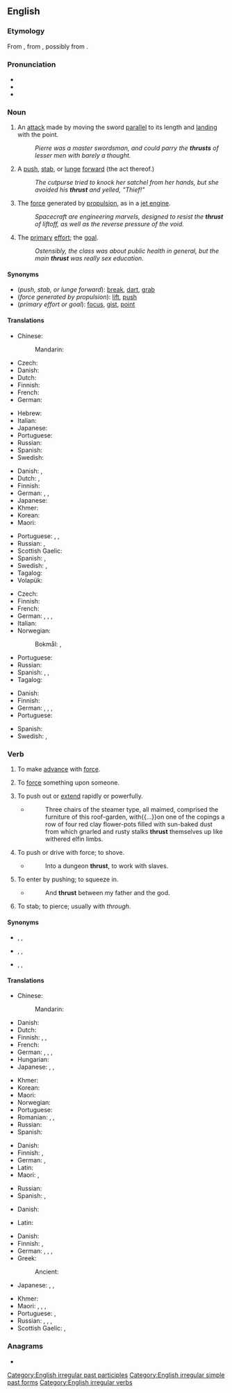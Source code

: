 ==English==
{{wikipedia|dab=Thrust (disambiguation)|Thrust}}

===Etymology===
From {{etyl|non|en}} {{m|non|þrysta}}, from {{etyl|gem-pro|en}} {{m|gem-pro|*þrustijaną}}, possibly from {{etyl|ine-pro|en}} {{m|ine-pro|*trewd-}}.
{{PIE root|en|trewd}}
===Pronunciation===
* {{IPA|en|/θɹʌst/}}
* {{audio|en|En-us-thrust.ogg|Audio (US)}}
* {{rhymes|en|ʌst}}

===Noun===
{{en-noun|~}}

# {{lb|en|fencing}} An [[attack]] made by moving the sword [[parallel]] to its length and [[land]]ing with the point.
#: ''Pierre was a master swordsman, and could parry the '''thrusts''' of lesser men with barely a thought.''
# A [[push]], [[stab]], or [[lunge]] [[forward]] (the act thereof.)
#: ''The cutpurse tried to knock her satchel from her hands, but she avoided his '''thrust''' and yelled, "Thief!"''
# The [[force]] generated by [[propulsion]], as in a [[jet engine]].
#: ''Spacecraft are engineering marvels, designed to resist the '''thrust''' of liftoff, as well as the reverse pressure of the void.''
# {{lb|en|figuratively}} The [[primary]] [[effort]]; the [[goal]].
#: ''Ostensibly, the class was about public health in general, but the main '''thrust''' was really sex education.''

====Synonyms====
* (''push, stab, or lunge forward''): [[break]], [[dart]], [[grab]]
* (''force generated by propulsion''): [[lift]], [[push]]
* (''primary effort or goal''): [[focus]], [[gist]], [[point]]

====Translations====
{{trans-top|an attack with a sword}}
* Chinese:
*: Mandarin: {{t|cmn|刺击}}
* Czech: {{t|cs|výpad|m}}
* Danish: {{t|da|stød|n}}
* Dutch: {{t+|nl|steek|m}}
* Finnish: {{t+|fi|pisto}}
* French: {{t+|fr|estocade|f}}
* German: {{t+|de|Stoß|m}}
{{trans-mid}}
* Hebrew: {{t+|he|אִבְחָה|f|tr=ivẖá}}
* Italian: {{t+|it|stoccata}}
* Japanese: {{t|ja|突き|tr=つき, tsuki|sc=Jpan}}
* Portuguese: {{t|pt|estocada|f}}
* Russian: {{t+|ru|уко́л|m}}
* Spanish: {{t+|es|estocada|f}}
* Swedish: {{t+|sv|stöt}}
{{trans-bottom}}

{{trans-top|a lunge forward}}
* Danish: {{t+|da|anfald|n}}, {{t|da|fremstød|n}}
* Dutch: {{t+|nl|stoot|m}}, {{t+|nl|steek|m}}
* Finnish: {{t+|fi|syöksy}}
* German: {{t+|de|Stoß|m}}, {{t+|de|Stich|m}}, {{t+|de|Vorstoß|m}}
* Japanese: {{t|ja|突き|tr=tsuki}}
* Khmer: {{t|km|ដំណើរហក់|tr=dɑm naəhɑk|sc=Khmr}}
* Korean: {{t-needed|ko}}
* Maori: {{t|mi|pūmuka}}
{{trans-mid}}
* Portuguese: {{t+|pt|impulso|m}}, {{t+|pt|ímpeto|m}}, {{t+|pt|ataque|m}}
* Russian: {{t+|ru|вы́пад|m}}, {{t+|ru|уда́р|m}}
* Scottish Gaelic: {{t|gd|sparradh|m}}
* Spanish: {{t+|es|empuje|m}}, {{t+|es|envión|m}}
* Swedish: {{t+|sv|anfall}}, {{t+|sv|framstöt}}
* Tagalog: {{t+|tl|sikad}}
* Volapük: {{t-needed|vo}}
{{trans-bottom}}

{{trans-top|force due to propulsion}}
* Czech: {{t+|cs|tah|m}}
* Finnish: {{t+|fi|työntövoima}}
* French: {{t+|fr|poussée}}
* German: {{t+|de|Schub|m}}, {{t|de|Schubkraft|f}}, {{t+|de|Druck|m}}, {{t+|de|Druckkraft|f}}
* Italian: {{t+|it|spinta|f}}
* Norwegian:
*: Bokmål: {{t|nb|skyvekraft|m|f}}, {{t|nb|thrust|m}}
{{trans-mid}}
* Portuguese: {{t+|pt|impulso|m}}
* Russian: {{t+|ru|тя́га|f}}
* Spanish: {{t+|es|empuje|m}}, {{t+|es|envión|m}}, {{t+|es|impulso|m}}
* Tagalog: {{t+|tl|sikad}}
{{trans-bottom}}

{{trans-top|(figurative) primary effort}}
* Danish: {{t+|da|mål|n}}
* Finnish: {{t+|fi|ydin}}
* German: {{t|de|Stoßrichtung|f}}, {{t+|de|Tenor|m}}, {{t+|de|Ziel}}, {{t|de|Zielrichtung|f}}
* Portuguese: {{t+|pt|ênfase|f}}
{{trans-mid}}
* Spanish: {{t+|es|énfasis|m}}
* Swedish: {{t+|sv|syfte}}, {{t+|sv|mål}}
{{trans-bottom}}

===Verb===
{{en-verb|thrusts|thrusting|thrust|past2=thrusted}}

# {{lb|en|intransitive}} To make [[advance]] with [[force#Noun|force]].
#: {{ux|en|We '''thrust''' at the enemy with our forces.}}
# {{lb|en|transitive}} To [[force#Verb|force]] something upon someone.
#: {{ux|en|I asked her not to '''thrust''' the responsibility on me.}}
# {{lb|en|transitive}} To push out or [[extend]] rapidly or powerfully.
#: {{ux|en|He '''thrust''' his arm into the icy stream and grabbed a wriggling fish, astounding the observers.}}
#* {{RQ:Vance Nobody|I}}
#*: Three chairs of the steamer type, all maimed, comprised the furniture of this roof-garden, with{{...}}on one of the copings a row of four red clay flower-pots filled with sun-baked dust from which gnarled and rusty stalks '''thrust''' themselves up like withered elfin limbs.
# {{lb|en|transitive}} To push or drive with force; to shove.
#: {{ux|en|to '''thrust''' anything with the hand or foot, or with an instrument}}
#* {{rfdatek|en|John Milton}}
#*: Into a dungeon '''thrust''', to work with slaves.
# {{lb|en|intransitive}} To enter by pushing; to squeeze in.
#* {{rfdatek|en|John Dryden}}
#*: And '''thrust''' between my father and the god.
# To stab; to pierce; usually with ''through''.

====Synonyms====
* {{sense|advance with force}} {{l|en|attack}}, {{l|en|charge}}, {{l|en|rush}}
* {{sense|force upon someone}} {{l|en|compel}}, {{l|en|charge}}, {{l|en|force}}
* {{sense|push out or extend rapidly and powerfully}} {{l|en|dart}}, {{l|en|reach}}, {{l|en|stab}}

====Translations====
{{trans-top|make an advance with force}}
* Chinese:
*: Mandarin: {{t+|cmn|推力|tr=tuīlì|sc=Hani}}
* Danish: {{t|da|støde}}
* Dutch: {{t|nl|vooruitstuwen}}
* Finnish: {{t+|fi|iskeä}}, {{t+|fi|sysätä}}, {{t|fi|työntyä}}
* French: {{t+|fr|propulser}}
* German: {{t+|de|schieben}}, {{t+|de|stoßen}}, {{t|de|entgegenwerfen}}, {{t+|de|stürmen}}
* Hungarian: {{t+|hu|taszít}}
* Japanese: {{t+|ja|押す|tr=おす, osu|sc=Jpan}}, {{t+|ja|突く|tr=つく, tsuku|sc=Jpan}}, {{t+|ja|刺す|tr=さす, sasu|sc=Jpan}}
{{trans-mid}}
* Khmer: {{t|km|រុញច្រាន|tr=ruɲ craan|sc=Khmr}}
* Korean: {{t+|ko|돌격|tr=dolgyeok-hada|alt=돌격하다}}
* Maori: {{t|mi|whakaete}}
* Norwegian: {{t|no|støt}}
* Portuguese: {{t+|pt|empurrar}}
* Romanian: {{t+|ro|împinge}}, {{t+|ro|buși}}, {{t+|ro|împunge}}
* Russian: {{t+|ru|наступа́ть|impf}}
* Spanish: {{t+|es|propulsar}}
{{trans-bottom}}

{{trans-top|force something upon someone}}
* Danish: {{t|da|påtvinge}}
* Finnish: {{t+|fi|sysätä}}, {{t+|fi|työntää}}
* German: {{t+|de|aufdrängen}}, {{t+|de|drängen}}
* Latin: {{t|la|trūdō}}
* Maori: {{t|mi|whātoro}}, {{t|mi|whakatoro}}
{{trans-mid}}
* Russian: {{t+|ru|навя́зывать|impf}}
* Spanish: {{t+|es|asestar}}, {{t+|es|forzar}}
{{trans-bottom}}

{{trans-top|push or drive something with force}}
* Danish: {{t|da|skubbe}}
{{trans-mid}}
* Latin: {{t|la|trūdō}}
{{trans-bottom}}

{{trans-top|push out or extend rapidly or powerfully}}
* Danish: {{t|da|lange ud}}
* Finnish: {{t+|fi|sysätä}}, {{t+|fi|työntää}}
* German: {{t+|de|stoßen}}, {{t+|de|stechen}}, {{t+|de|stecken}}, {{t+|de|schieben}}
* Greek:
*: Ancient: {{t|grc|ὠθέω}}
* Japanese: {{t+|ja|押す|tr=おす, osu|sc=Jpan}}, {{t+|ja|突く|tr=つく, tsuku|sc=Jpan}}, {{t+|ja|刺す|tr=さす, sasu|sc=Jpan}}
{{trans-mid}}
* Khmer: {{t|km|រុញច្រាន|tr=ruɲ craan|sc=Khmr}}
* Maori: {{t|mi|torohaki}}, {{t|mi|kōkō}}, {{t|mi|pūmuka}}, {{t|mi|whakatoro}}
* Portuguese: {{t+|pt|esticar}}, {{t+|pt|estender}}
* Russian: {{t+|ru|пиха́ть|impf}}, {{t+|ru|пихну́ть|pf}}, {{t+|ru|толка́ть|impf}}, {{t+|ru|толкну́ть|pf}}
* Scottish Gaelic: {{t|gd|stob}}, {{t|gd|buail}}
{{trans-bottom}}

===Anagrams===
* {{anagrams|en|a=hrsttu|'struth|Hurtts|struth|thurst|truths}}

[[Category:English irregular past participles]]
[[Category:English irregular simple past forms]]
[[Category:English irregular verbs]]